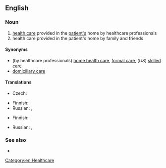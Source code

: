 ==English==

===Noun===
{{en-noun|sg=[[home]] [[care]]|-}}

# [[health care]] provided in the [[patient|patient's]] home by healthcare professionals
# health care provided in the patient's home by family and friends

====Synonyms====
* (by healthcare professionals) [[home health care]], [[formal care]], (''US'') [[skilled care]]
* [[domiciliary care]]

====Translations====
{{trans-top|health care provided in the patient's home by healthcare professionals}}
* Czech: {{t-|cs|domácí péče|f}}
{{trans-mid}}
* Finnish: {{t|fi|kotihoito}}
* Russian: {{t|ru|медицинская помощь на дому|f|tr=medicínskaja pómošč na domú|sc=Cyrl}}, {{t|ru|стационар на дому|m|tr=stacionár na domú|sc=Cyrl}}
{{trans-bottom}}

{{trans-top|health care provided in the patient's home by family and friends}}
* Finnish: {{t|fi|kotihoito}}
{{trans-mid}}
* Russian: {{t|ru|домашний уход|m|tr=domašnij uxód|sc=Cyrl}}, {{t|ru|уход на дому|m|tr=uxód na domú|sc=Cyrl}}
{{trans-bottom}}

===See also===
* {{pedia}}


[[Category:en:Healthcare]]